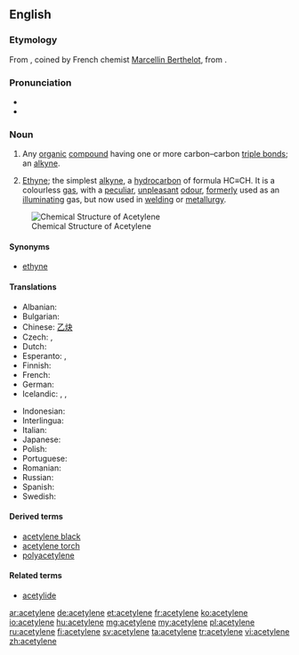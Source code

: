 {{also|acétylène}}
==English==

===Etymology===
From {{etyl|fr}} {{term|acétylène|lang=fr}}, coined by French chemist [[w:Marcellin Berthelot|Marcellin Berthelot]],  from {{term|acetyl}}.

===Pronunciation===
* {{IPA|/ə ˈsɛt əl ˌin/}}
* {{audio|en-us-acetylene.ogg|Audio (US)}}

===Noun===
{{en-noun|s|-}}

# {{organic chemistry|countable}} Any [[organic]] [[compound]] having one or more carbon–carbon [[triple bond]]s; an [[alkyne]].
# {{organic compound|uncountable}} [[ethyne|Ethyne]]; the simplest [[alkyne]], a [[hydrocarbon]] of formula HC≡CH. It is a colourless [[gas]], with a [[peculiar]], [[unpleasant]] [[odour]], [[formerly]] used as an [[illuminating]] gas, but now used in [[welding]] or [[metallurgy]].

[[Image:Ethyne-2D-flat.png|thumb|right|Chemical Structure of Acetylene]]

====Synonyms====
* {{sense|[[IUPAC]] name}} [[ethyne]]

====Translations====
{{trans-top|acetylene}}
* Albanian: {{t+|sq|acetilen|xs=Albanian}}
* Bulgarian: {{t|bg|ацетилен}}
* Chinese: [[乙炔]]
* Czech: {{t|cs|acetylen|m}}, {{t|cs|acetylén|m}}
* Dutch: {{t+|nl|acetyleen|n}}
* Esperanto: {{t-|eo|acetileno|xs=Esperanto}},  {{t|eo|etino|xs=Esperanto}}
* Finnish: {{t+|fi|asetyleeni}}
* French: {{t+|fr|acétylène}}
* German: {{t+|de|Acetylen|n}}
* Icelandic: {{t|is|kolvetnisgas|n}}, {{t|is|logsuðugas|n}}, {{t|is|asetýlen|n}}
{{trans-mid}}
* Indonesian: {{t-|id|asetilen|xs=Indonesian}}
* Interlingua: {{t-|ia|acetylen|xs=Interlingua}}
* Italian: {{t+|it|acetilene}}
* Japanese: {{t-|ja|アセチレン|tr=asechiren}}
* Polish: {{t+|pl|acetylen|m}}
* Portuguese: {{t-|pt|acetileno}}
* Romanian: {{t|ro|acetilenă|f}}
* Russian: {{t|ru|ацетилен|m|tr=atsetilén}}
* Spanish: {{t-|es|acetileno|m}}
* Swedish: {{t+|sv|acetylen|n}}
{{trans-bottom}}

====Derived terms====
* [[acetylene black]]
* [[acetylene torch]]
* [[polyacetylene]]

====Related terms====
* [[acetylide]]

[[ar:acetylene]]
[[de:acetylene]]
[[et:acetylene]]
[[fr:acetylene]]
[[ko:acetylene]]
[[io:acetylene]]
[[hu:acetylene]]
[[mg:acetylene]]
[[my:acetylene]]
[[pl:acetylene]]
[[ru:acetylene]]
[[fi:acetylene]]
[[sv:acetylene]]
[[ta:acetylene]]
[[tr:acetylene]]
[[vi:acetylene]]
[[zh:acetylene]]